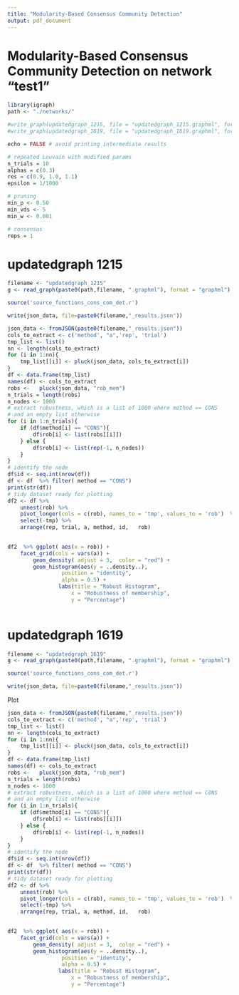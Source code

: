 ```yaml
---
title: "Modularity-Based Consensus Community Detection"
output: pdf_document
---
```


# Modularity-Based Consensus Community Detection on network "test1"

```r
library(igraph)
path <- "./networks/"

#write_graph(updatedgraph_1215, file = "updatedgraph_1215.graphml", format = "graphml")
#write_graph(updatedgraph_1619, file = "updatedgraph_1619.graphml", format = "graphml")

echo = FALSE # avoid printing intermediate results  
```


```r
# repeated Louvain with modified params
n_trials = 10
alphas = c(0.3)
res = c(0.9, 1.0, 1.1)
epsilon = 1/1000

# pruning
min_p <- 0.50
min_vds <- 5
min_w <- 0.001

# consensus
reps = 1
```


# updatedgraph 1215

```r
filename <- "updatedgraph_1215"
g <- read_graph(paste0(path,filename, ".graphml"), format = "graphml")

source('source_functions_cons_com_det.r')

write(json_data, file=paste0(filename,"_results.json"))
```
```r
json_data <- fromJSON(paste0(filename,"_results.json"))
cols_to_extract <- c('method', "a",'rep', 'trial')
tmp_list <- list()
nn <- length(cols_to_extract)
for (i in 1:nn){
    tmp_list[[i]] <- pluck(json_data, cols_to_extract[i]) 
}
df <- data.frame(tmp_list)
names(df) <- cols_to_extract
robs <-   pluck(json_data, "rob_mem")
n_trials = length(robs)
n_nodes <- 1000
# extract robustness, which is a list of 1000 where method == CONS
# and an empty list otherwise
for (i in 1:n_trials){
    if (df$method[i] == "CONS"){
        df$rob[i] <- list(robs[[i]])
    } else {
        df$rob[i] <- list(rep(-1, n_nodes))
    }
} 
# identify the node
df$id <- seq.int(nrow(df))
df <- df  %>% filter( method == "CONS")
print(str(df))
# tidy dataset ready for plotting
df2 <- df %>%
    unnest(rob) %>%
    pivot_longer(cols = c(rob), names_to = 'tmp', values_to = 'rob')  %>% 
    select(-tmp) %>%  
    arrange(rep, trial, a, method, id,   rob)

 
df2  %>% ggplot( aes(x = rob)) +
    facet_grid(cols = vars(a)) +
        geom_density( adjust = 3,  color = "red") +
        geom_histogram(aes(y = ..density..),
                 position = "identity",
                 alpha = 0.5) +
                labs(title = "Robust Histogram",
                    x = "Robustness of membership",
                    y = "Percentage") 
 
```
# updatedgraph 1619

```r
filename <- "updatedgraph_1619"
g <- read_graph(paste0(path,filename, ".graphml"), format = "graphml")

source('source_functions_cons_com_det.r')

write(json_data, file=paste0(filename,"_results.json"))
```

Plot

```r

json_data <- fromJSON(paste0(filename,"_results.json"))
cols_to_extract <- c('method', "a",'rep', 'trial')
tmp_list <- list()
nn <- length(cols_to_extract)
for (i in 1:nn){
    tmp_list[[i]] <- pluck(json_data, cols_to_extract[i]) 
}
df <- data.frame(tmp_list)
names(df) <- cols_to_extract
robs <-   pluck(json_data, "rob_mem")
n_trials = length(robs)
n_nodes <- 1000
# extract robustness, which is a list of 1000 where method == CONS
# and an empty list otherwise
for (i in 1:n_trials){
    if (df$method[i] == "CONS"){
        df$rob[i] <- list(robs[[i]])
    } else {
        df$rob[i] <- list(rep(-1, n_nodes))
    }
} 
# identify the node
df$id <- seq.int(nrow(df))
df <- df  %>% filter( method == "CONS")
print(str(df))
# tidy dataset ready for plotting
df2 <- df %>%
    unnest(rob) %>%
    pivot_longer(cols = c(rob), names_to = 'tmp', values_to = 'rob')  %>% 
    select(-tmp) %>%  
    arrange(rep, trial, a, method, id,   rob)

 
df2  %>% ggplot( aes(x = rob)) +
    facet_grid(cols = vars(a)) +
        geom_density( adjust = 3,  color = "red") +
        geom_histogram(aes(y = ..density..),
                 position = "identity",
                 alpha = 0.5) +
                labs(title = "Robust Histogram",
                    x = "Robustness of membership",
                    y = "Percentage") 
 
```


